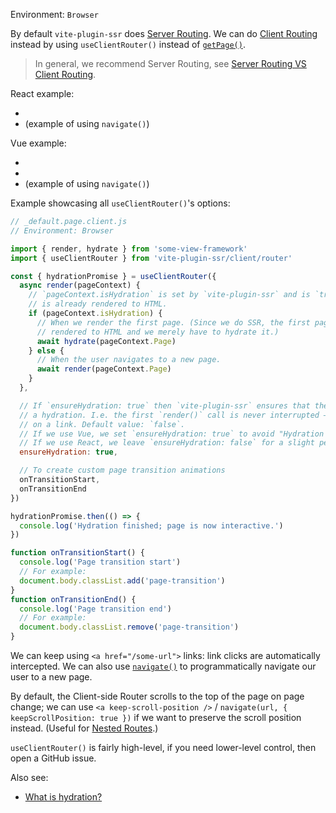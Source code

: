 
Environment: `Browser`

By default `vite-plugin-ssr` does [Server Routing](/SR-vs-CR#server-routing).
We can do [Client Routing](/SR-vs-CR#client-routing) instead by using `useClientRouter()` instead of [`getPage()`](/getPage).

> In general, we recommend Server Routing, see [Server Routing VS Client Routing](/SR-vs-CR).

React example:
 - <RepoLink path='/examples/react-full/renderer/_default.page.client.tsx' />
 - <RepoLink path='/examples/react-full/pages/index.page.tsx' /> (example of using <code>navigate()</code>)

Vue example:
 - <RepoLink path='/examples/vue-full/renderer/_default.page.client.ts' />
 - <RepoLink path='/examples/vue-full/renderer/app.ts' />
 - <RepoLink path='/examples/vue-full/pages/index.page.vue' /> (example of using <code>navigate()</code>)

Example showcasing all `useClientRouter()`'s options:

```js
// _default.page.client.js
// Environment: Browser

import { render, hydrate } from 'some-view-framework'
import { useClientRouter } from 'vite-plugin-ssr/client/router'

const { hydrationPromise } = useClientRouter({
  async render(pageContext) {
    // `pageContext.isHydration` is set by `vite-plugin-ssr` and is `true` when the page
    // is already rendered to HTML.
    if (pageContext.isHydration) {
      // When we render the first page. (Since we do SSR, the first page is already
      // rendered to HTML and we merely have to hydrate it.)
      await hydrate(pageContext.Page)
    } else {
      // When the user navigates to a new page.
      await render(pageContext.Page)
    }
  },

  // If `ensureHydration: true` then `vite-plugin-ssr` ensures that the first render is always
  // a hydration. I.e. the first `render()` call is never interrupted — even if the user clicks
  // on a link. Default value: `false`.
  // If we use Vue, we set `ensureHydration: true` to avoid "Hydration Mismatch" errors.
  // If we use React, we leave `ensureHydration: false` for a slight performance boost.
  ensureHydration: true,

  // To create custom page transition animations
  onTransitionStart,
  onTransitionEnd
})

hydrationPromise.then(() => {
  console.log('Hydration finished; page is now interactive.')
})

function onTransitionStart() {
  console.log('Page transition start')
  // For example:
  document.body.classList.add('page-transition')
}
function onTransitionEnd() {
  console.log('Page transition end')
  // For example:
  document.body.classList.remove('page-transition')
}
```

We can keep using `<a href="/some-url">` links: link clicks are automatically intercepted.
We can also use
[`navigate()`](/navigate)
to programmatically navigate our user to a new page.

By default, the Client-side Router scrolls to the top of the page on page change;
we can use `<a keep-scroll-position />` / `navigate(url, { keepScrollPosition: true })`
if we want to preserve the scroll position instead. (Useful for [Nested Routes](/nested-routes).)

`useClientRouter()` is fairly high-level, if you need lower-level control, then open a GitHub issue.

Also see:
 - [What is hydration?](/hydration)
